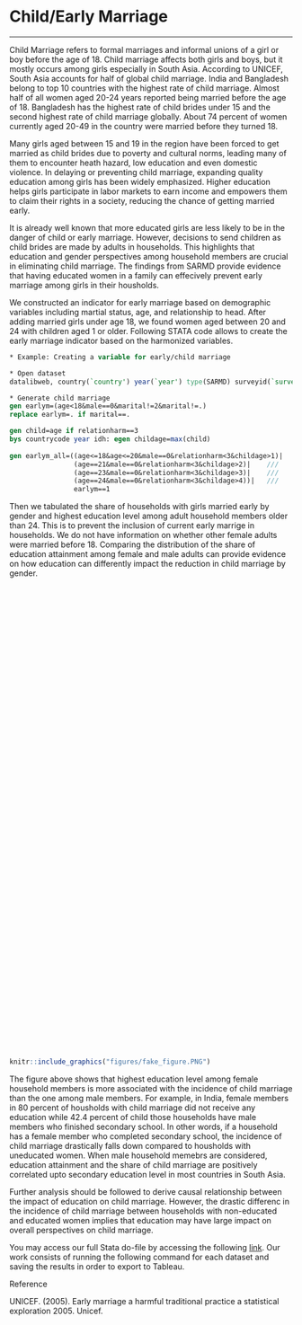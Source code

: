 # Child/Early Marriage {#note-childmarriage}
***

Child Marriage refers to formal marriages and informal unions of a girl or boy before the age of 18. Child marriage affects both girls and boys, but it mostly occurs among girls especially in South Asia. According to UNICEF, South Asia accounts for half of global child marriage. India and Bangladesh belong to top 10 countries with the highest rate of child marriage. Almost half of all women aged 20-24 years reported being married before the age of 18. Bangladesh has the highest rate of child brides under 15 and the second highest rate of child marriage globally. About 74 percent of women currently aged 20-49 in the country were married before they turned 18.

Many girls aged between 15 and 19 in the region have been forced to get married as child brides due to poverty and cultural norms, leading many of them to encounter heath hazard, low education and even domestic violence. In delaying or preventing child marriage, expanding quality education among girls has been widely emphasized. Higher education helps girls participate in labor markets to earn income and empowers them to claim their rights in a society, reducing the chance of getting married early.

It is already well known that more educated girls are less likely to be in the danger of child or early marriage. However, decisions to send children as child brides are made by adults in households. This highlights that education and gender perspectives among household members are crucial in eliminating child marriage. The findings from SARMD provide evidence that having educated women in a family can effecively prevent early marriage among girls in their housholds. 

We constructed an indicator for early marriage based on demographic variables including martial status, age, and relationship to head. After adding married girls under age 18, we found women aged between 20 and 24 with children aged 1 or older. Following STATA code allows to create the early marriage indicator based on the harmonized variables.

```stata
* Example: Creating a variable for early/child marriage

* Open dataset
datalibweb, country(`country') year(`year') type(SARMD) surveyid(`surveyid') clear 

* Generate child marriage
gen earlym=(age<18&male==0&marital!=2&marital!=.)
replace earlym=. if marital==.

gen child=age if relationharm==3
bys countrycode year idh: egen childage=max(child)
 
gen earlym_all=((age<=18&age<=20&male==0&relationharm<3&childage>1)|	///
				(age==21&male==0&relationharm<3&childage>2)|	///
				(age==23&male==0&relationharm<3&childage>3)|	///
				(age==24&male==0&relationharm<3&childage>4))|	///
				earlym==1
```

Then we tabulated the share of households with girls married early by gender and highest education level among adult household members older than 24. This is to prevent the inclusion of current early marrige in households. We do not have information on whether other female adults were married before 18. Comparing the distribution of the share of education attainment among female and male adults can provide evidence on how education can differently impact the reduction in child marriage by gender. 

<script type='text/javascript' src='https://tab.worldbank.org/javascripts/api/viz_v1.js'></script><div class='tableauPlaceholder' style='width: 700px; height: 827px;'><object class='tableauViz' width='700' height='827' style='display:none;'><param name='host_url' value='https%3A%2F%2Ftab.worldbank.org%2F' /> <param name='embed_code_version' value='3' /> <param name='site_root' value='&#47;t&#47;WBG' /><param name='name' value='SAR_MNA_NoteC&#47;1' /><param name='tabs' value='no' /><param name='toolbar' value='yes' /><param name='showAppBanner' value='false' /><param name='filter' value='iframeSizedToWindow=true' /></object></div>

```{r NoteCdash1,  echo=FALSE, fig.cap = "Early Marriage and Education Level of Household Members", out.height='10%', fig.align = 'left'}
knitr::include_graphics("figures/fake_figure.PNG")
```

The figure above shows that highest education level among female household members is more associated with the incidence of child marriage than the one among male members. For example, in India, female members in 80 percent of housholds with child marriage did not receive any education while 42.4 percent of child those households have male members who finished secondary school. In other words, if a household has a female member who completed secondary school, the incidence of child marriage drastically falls down compared to housholds with uneducated women. When male household memebrs are considered, education attainment and the share of child marriage are positively correlated upto secondary education level in most countries in South Asia. 

Further analysis should be followed to derive causal relationship between the impact of education on child marriage. However, the drastic differenc in the incidence of child marriage between households with non-educated and educated women implies that education may have large impact on overall perspectives on child marriage.

You may access our full Stata do-file by accessing the following [link](https://github.com/randrescastaneda/SARMD_guidelines/blob/master/shareable_dofiles/maritalstatus.do). Our work consists of running the following command for each dataset and saving the results in order to export to Tableau. 


Reference

UNICEF. (2005). Early marriage a harmful traditional practice a statistical exploration 2005. Unicef.






